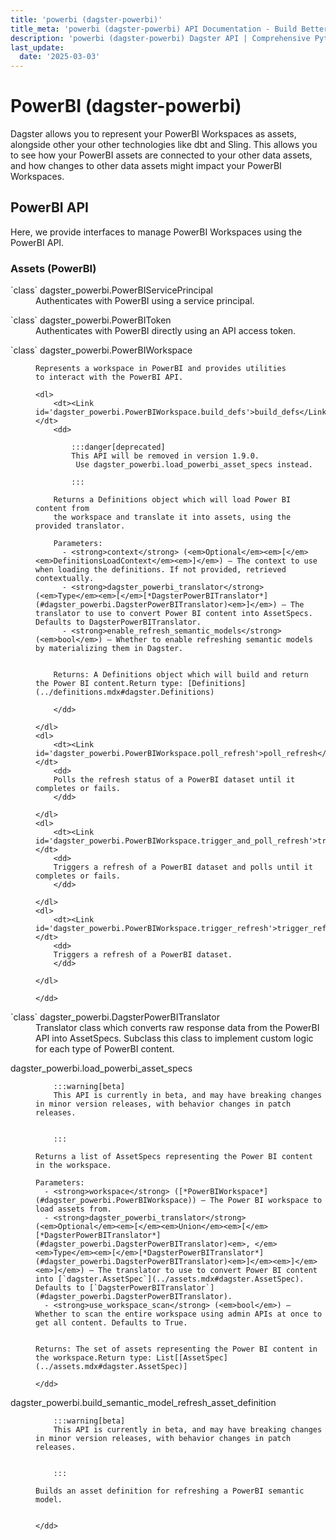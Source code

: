 ```yaml
---
title: 'powerbi (dagster-powerbi)'
title_meta: 'powerbi (dagster-powerbi) API Documentation - Build Better Data Pipelines | Python Reference Documentation for Dagster'
description: 'powerbi (dagster-powerbi) Dagster API | Comprehensive Python API documentation for Dagster, the data orchestration platform. Learn how to build, test, and maintain data pipelines with our detailed guides and examples.'
last_update:
  date: '2025-03-03'
---
```


<div class="section" id="powerbi-dagster-powerbi">


# PowerBI (dagster-powerbi)

Dagster allows you to represent your PowerBI Workspaces as assets, alongside other your other
technologies like dbt and Sling. This allows you to see how your PowerBI assets are connected to
your other data assets, and how changes to other data assets might impact your PowerBI Workspaces.

<div class="section" id="powerbi-api">


## PowerBI API

Here, we provide interfaces to manage PowerBI Workspaces using the PowerBI API.

<div class="section" id="assets-powerbi">

### Assets (PowerBI)

<dl>
    <dt><Link id='dagster_powerbi.PowerBIServicePrincipal'>`class` dagster_powerbi.PowerBIServicePrincipal</Link></dt>
    <dd>
    Authenticates with PowerBI using a service principal.
    </dd>

</dl>
<dl>
    <dt><Link id='dagster_powerbi.PowerBIToken'>`class` dagster_powerbi.PowerBIToken</Link></dt>
    <dd>
    Authenticates with PowerBI directly using an API access token.
    </dd>

</dl>
<dl>
    <dt><Link id='dagster_powerbi.PowerBIWorkspace'>`class` dagster_powerbi.PowerBIWorkspace</Link></dt>
    <dd>

    Represents a workspace in PowerBI and provides utilities
    to interact with the PowerBI API.

    <dl>
        <dt><Link id='dagster_powerbi.PowerBIWorkspace.build_defs'>build_defs</Link></dt>
        <dd>

            :::danger[deprecated]
            This API will be removed in version 1.9.0.
             Use dagster_powerbi.load_powerbi_asset_specs instead.

            :::

        Returns a Definitions object which will load Power BI content from
        the workspace and translate it into assets, using the provided translator.

        Parameters: 
          - <strong>context</strong> (<em>Optional</em><em>[</em><em>DefinitionsLoadContext</em><em>]</em>) – The context to use when loading the definitions. If not provided, retrieved contextually.
          - <strong>dagster_powerbi_translator</strong> (<em>Type</em><em>[</em>[*DagsterPowerBITranslator*](#dagster_powerbi.DagsterPowerBITranslator)<em>]</em>) – The translator to use to convert Power BI content into AssetSpecs. Defaults to DagsterPowerBITranslator.
          - <strong>enable_refresh_semantic_models</strong> (<em>bool</em>) – Whether to enable refreshing semantic models by materializing them in Dagster.


        Returns: A Definitions object which will build and return the Power BI content.Return type: [Definitions](../definitions.mdx#dagster.Definitions)

        </dd>

    </dl>
    <dl>
        <dt><Link id='dagster_powerbi.PowerBIWorkspace.poll_refresh'>poll_refresh</Link></dt>
        <dd>
        Polls the refresh status of a PowerBI dataset until it completes or fails.
        </dd>

    </dl>
    <dl>
        <dt><Link id='dagster_powerbi.PowerBIWorkspace.trigger_and_poll_refresh'>trigger_and_poll_refresh</Link></dt>
        <dd>
        Triggers a refresh of a PowerBI dataset and polls until it completes or fails.
        </dd>

    </dl>
    <dl>
        <dt><Link id='dagster_powerbi.PowerBIWorkspace.trigger_refresh'>trigger_refresh</Link></dt>
        <dd>
        Triggers a refresh of a PowerBI dataset.
        </dd>

    </dl>

    </dd>

</dl>
<dl>
    <dt><Link id='dagster_powerbi.DagsterPowerBITranslator'>`class` dagster_powerbi.DagsterPowerBITranslator</Link></dt>
    <dd>
    Translator class which converts raw response data from the PowerBI API into AssetSpecs.
    Subclass this class to implement custom logic for each type of PowerBI content.
    </dd>

</dl>
<dl>
    <dt><Link id='dagster_powerbi.load_powerbi_asset_specs'>dagster_powerbi.load_powerbi_asset_specs</Link></dt>
    <dd>

        :::warning[beta]
        This API is currently in beta, and may have breaking changes in minor version releases, with behavior changes in patch releases.


        :::

    Returns a list of AssetSpecs representing the Power BI content in the workspace.

    Parameters: 
      - <strong>workspace</strong> ([*PowerBIWorkspace*](#dagster_powerbi.PowerBIWorkspace)) – The Power BI workspace to load assets from.
      - <strong>dagster_powerbi_translator</strong> (<em>Optional</em><em>[</em><em>Union</em><em>[</em>[*DagsterPowerBITranslator*](#dagster_powerbi.DagsterPowerBITranslator)<em>, </em><em>Type</em><em>[</em>[*DagsterPowerBITranslator*](#dagster_powerbi.DagsterPowerBITranslator)<em>]</em><em>]</em><em>]</em>) – The translator to use to convert Power BI content into [`dagster.AssetSpec`](../assets.mdx#dagster.AssetSpec). Defaults to [`DagsterPowerBITranslator`](#dagster_powerbi.DagsterPowerBITranslator).
      - <strong>use_workspace_scan</strong> (<em>bool</em>) – Whether to scan the entire workspace using admin APIs at once to get all content. Defaults to True.


    Returns: The set of assets representing the Power BI content in the workspace.Return type: List[[AssetSpec](../assets.mdx#dagster.AssetSpec)]

    </dd>

</dl>
<dl>
    <dt><Link id='dagster_powerbi.build_semantic_model_refresh_asset_definition'>dagster_powerbi.build_semantic_model_refresh_asset_definition</Link></dt>
    <dd>

        :::warning[beta]
        This API is currently in beta, and may have breaking changes in minor version releases, with behavior changes in patch releases.


        :::

    Builds an asset definition for refreshing a PowerBI semantic model.


    </dd>

</dl>
</div></div></div>
